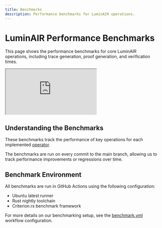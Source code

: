 ```yaml
---
title: Benchmarks
description: Performance benchmarks for LuminAIR operations.
---
```


# LuminAIR Performance Benchmarks

This page shows the performance benchmarks for core LuminAIR operations, including trace generation, proof generation, and verification times.

<div className="full-width-container" style={{position: 'relative', paddingBottom: '56.25%', height: 0, overflow: 'hidden'}}>
  <iframe 
    src="https://gizatechxyz.github.io/LuminAIR/bench/" 
    style={{position: 'absolute', top: 0, left: 0, width: '100%', height: '100%', border: 'none'}}
    title="LuminAIR Benchmarks"
    allowFullScreen>
  </iframe>
</div>

## Understanding the Benchmarks

These benchmarks track the performance of key operations for each implemented [operator](/concepts/operators).

The benchmarks are run on every commit to the main branch, allowing us to track performance improvements or regressions over time.

## Benchmark Environment

All benchmarks are run in GitHub Actions using the following configuration:
- Ubuntu latest runner
- Rust nightly toolchain
- Criterion.rs benchmark framework

For more details on our benchmarking setup, see the [benchmark.yml](https://github.com/gizatechxyz/LuminAIR/blob/master/.github/workflows/benchmark.yml) workflow configuration.